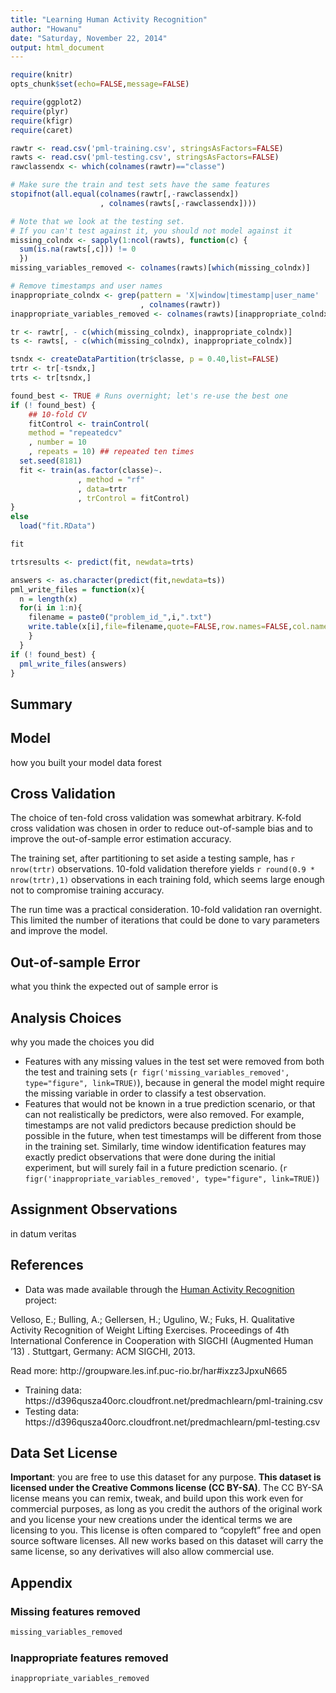 ```yaml
---
title: "Learning Human Activity Recognition"
author: "Howanu"
date: "Saturday, November 22, 2014"
output: html_document
---
```


```r
require(knitr)
opts_chunk$set(echo=FALSE,message=FALSE)
```

```r
require(ggplot2)
require(plyr)
require(kfigr)
require(caret)
```


```r
rawtr <- read.csv('pml-training.csv', stringsAsFactors=FALSE)
rawts <- read.csv('pml-testing.csv', stringsAsFactors=FALSE)
rawclassendx <- which(colnames(rawtr)=="classe")
```

```r
# Make sure the train and test sets have the same features
stopifnot(all.equal(colnames(rawtr[,-rawclassendx])
                    , colnames(rawts[,-rawclassendx])))

# Note that we look at the testing set.
# If you can't test against it, you should not model against it
missing_colndx <- sapply(1:ncol(rawts), function(c) {
  sum(is.na(rawts[,c])) != 0
  })
missing_variables_removed <- colnames(rawts)[which(missing_colndx)]

# Remove timestamps and user names
inappropriate_colndx <- grep(pattern = 'X|window|timestamp|user_name'
                             , colnames(rawtr))
inappropriate_variables_removed <- colnames(rawts)[inappropriate_colndx]

tr <- rawtr[, - c(which(missing_colndx), inappropriate_colndx)]
ts <- rawts[, - c(which(missing_colndx), inappropriate_colndx)]
```

```r
tsndx <- createDataPartition(tr$classe, p = 0.40,list=FALSE)
trtr <- tr[-tsndx,]
trts <- tr[tsndx,]
```

```r

found_best <- TRUE # Runs overnight; let's re-use the best one
if (! found_best) {
    ## 10-fold CV
    fitControl <- trainControl(
    method = "repeatedcv"
    , number = 10
    , repeats = 10) ## repeated ten times
  set.seed(8181)
  fit <- train(as.factor(classe)~.
               , method = "rf" 
               , data=trtr
               , trControl = fitControl) 
}
else
  load("fit.RData")

fit
```

```r
trtsresults <- predict(fit, newdata=trts)
```

```r
answers <- as.character(predict(fit,newdata=ts))
pml_write_files = function(x){
  n = length(x)
  for(i in 1:n){
    filename = paste0("problem_id_",i,".txt")
    write.table(x[i],file=filename,quote=FALSE,row.names=FALSE,col.names=FALSE)
    }
  }
if (! found_best) {
  pml_write_files(answers)
}
```

## Summary

## Model
how you built your model 
data forest

## Cross Validation
The choice of ten-fold cross validation was somewhat arbitrary. K-fold cross validation was chosen in order to reduce out-of-sample bias and to improve the out-of-sample error estimation accuracy.

The training set, after partitioning to set aside a testing sample, has `r nrow(trtr)` observations. 10-fold validation therefore yields `r round(0.9 * nrow(trtr),1)` observations in each training fold, which seems large enough not to compromise training accuracy.

The run time was a practical consideration. 10-fold validation ran overnight. This limited the number of iterations that could be done to vary parameters and improve the model. 

## Out-of-sample Error
 what you think the expected out of sample error is
 
## Analysis Choices
why you made the choices you did

* Features with any missing values in the test set were removed from both the test and training sets (`r figr('missing_variables_removed', type="figure", link=TRUE)`), because in general the model might require the missing variable in order to classify a test observation. 
* Features that would not be known in a true prediction scenario, or that can not realistically be predictors, were also removed. For example, timestamps are not valid predictors because prediction should be possible in the future, when test timestamps will be different from those in the training set. Similarly, time window identification features may exactly predict observations that were done during the initial experiment, but will surely fail in a future prediction scenario. (`r figr('inappropriate_variables_removed', type="figure", link=TRUE)`)

## Assignment Observations
in datum veritas

## References
* Data was made available through the [Human Activity Recognition](http://groupware.les.inf.puc-rio.br/har) project:

Velloso, E.; Bulling, A.; Gellersen, H.; Ugulino, W.; Fuks, H. Qualitative Activity Recognition of Weight Lifting Exercises. Proceedings of 4th International Conference in Cooperation with SIGCHI (Augmented Human '13) . Stuttgart, Germany: ACM SIGCHI, 2013.

Read more: http://groupware.les.inf.puc-rio.br/har#ixzz3JpxuN665


* Training data: https://d396qusza40orc.cloudfront.net/predmachlearn/pml-training.csv
* Testing data: https://d396qusza40orc.cloudfront.net/predmachlearn/pml-testing.csv

## Data Set License

**Important**: you are free to use this dataset for any purpose. **This dataset is licensed under the Creative Commons license (CC BY-SA)**. The CC BY-SA license means you can remix, tweak, and build upon this work even for commercial purposes, as long as you credit the authors of the original work and you license your new creations under the identical terms we are licensing to you. This license is often compared to "copyleft" free and open source software licenses. All new works based on this dataset will carry the same license, so any derivatives will also allow commercial use.

## Appendix

### Missing features removed
```r
missing_variables_removed
```

### Inappropriate features removed
```r
inappropriate_variables_removed
```



